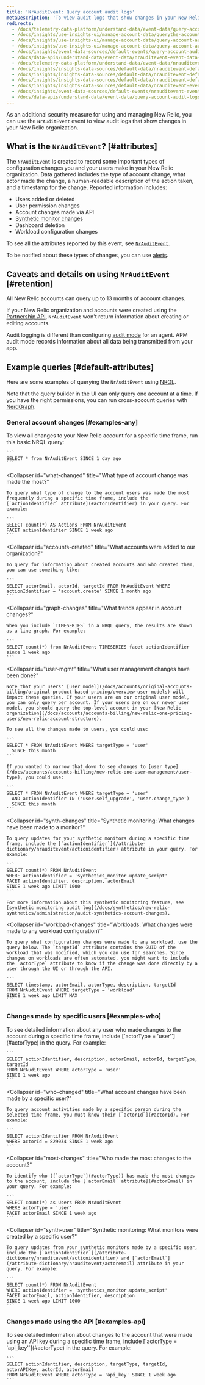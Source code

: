 ```yaml
---
title: 'NrAuditEvent: Query account audit logs'
metaDescription: 'To view audit logs that show changes in your New Relic account for a selected time frame, query the NrAuditLog event.'
redirects:
  - /docs/telemetry-data-platform/understand-data/event-data/query-account-audit-logs-nrauditevent
  - /docs/insights/use-insights-ui/manage-account-data/querythe-account-audit-logs-auditevent
  - /docs/insights/use-insights-ui/manage-account-data/query-account-audit-logs-auditevent
  - /docs/insights/use-insights-ui/manage-account-data/query-account-audit-logs-nrauditevent
  - /docs/insights/event-data-sources/default-events/query-account-audit-logs-nrauditevent
  - /docs/data-apis/understand-data/event-data/nrauditevent-event-data-query-examples
  - /docs/telemetry-data-platform/understand-data/event-data/nrauditevent-event-data-query-examples
  - /docs/insights/insights-data-sources/default-data/nrauditevent-default-custom-attributes-insights
  - /docs/insights/insights-data-sources/default-data/nrauditevent-default-attributes-insights
  - /docs/insights/insights-data-sources/default-data/nrauditevent-default-attributes-examples
  - /docs/insights/insights-data-sources/default-data/nrauditevent-event-data-query-examples
  - /docs/insights/event-data-sources/default-events/nrauditevent-event-data-query-examples 
  - /docs/data-apis/understand-data/event-data/query-account-audit-logs-nrauditevent 
---
```


As an additional security measure for using and managing New Relic, you can use the `NrAuditEvent` event to view audit logs that show changes in your New Relic organization. 

## What is the `NrAuditEvent`? [#attributes]

The `NrAuditEvent` is created to record some important types of configuration changes you and your users make in your New Relic organization. Data gathered includes the type of account change, what actor made the change, a human-readable description of the action taken, and a timestamp for the change. Reported information includes: 

* Users added or deleted
* User permission changes
* Account changes made via API
* [Synthetic monitor changes](/docs/synthetics/new-relic-synthetics/administration/audit-synthetics-account-changes)
* Dashboard deletion
* Workload configuration changes

To see all the attributes reported by this event, see [`NrAuditEvent`](/attribute-dictionary/?event=NrAuditEvent).

To be notified about these types of changes, you can use [alerts](/docs/alerts/new-relic-alerts/getting-started/alerting-new-relic).

## Caveats and details on using `NrAuditEvent` [#retention]

All New Relic accounts can query up to 13 months of account changes.

If your New Relic organization and accounts were created using the [Partnership API](/docs/new-relic-partnerships/partner-integration-guide/partner-account-maintenance/partner-api), `NrAuditEvent` won't return information about creating or editing accounts. 

Audit logging is different than configuring [audit mode](/docs/agents/manage-apm-agents/configuration/log-audit-all-data-your-new-relic-agent-transmits) for an <InlinePopover type="apm" /> agent. APM audit mode records information about all data being transmitted from your app.

## Example queries [#default-attributes]

Here are some examples of querying the `NrAuditEvent` using [NRQL](/docs/insights/nrql-new-relic-query-language/nrql-resources/nrql-syntax-components-functions#sel-since).

Note that the query builder in the UI can only query one account at a time. If you have the right permissions, you can run cross-account queries with [NerdGraph](/docs/apis/nerdgraph/examples/nerdgraph-nrql-tutorial/#cross-account-query). 

### General account changes [#examples-any]

<CollapserGroup>
  <Collapser
    id="all-changes"
    title="What changes have been made to the New Relic account?"
  >
    To view all changes to your New Relic account for a specific time frame, run this basic NRQL query:

    ```
    SELECT * from NrAuditEvent SINCE 1 day ago
    ```
  </Collapser>

  <Collapser
    id="what-changed"
    title="What type of account change was made the most?"
  >
    To query what type of change to the account users was made the most frequently during a specific time frame, include the [`actionIdentifier` attribute](#actorIdentifier) in your query. For example:

    ```
    SELECT count(*) AS Actions FROM NrAuditEvent 
    FACET actionIdentifier SINCE 1 week ago
    ```
  </Collapser>

  <Collapser
    id="accounts-created"
    title="What accounts were added to our organization?"
  >
    To query for information about created accounts and who created them, you can use something like:

    ```
    SELECT actorEmail, actorId, targetId FROM NrAuditEvent WHERE actionIdentifier = 'account.create' SINCE 1 month ago
    ```
  </Collapser>

  <Collapser
    id="graph-changes"
    title="What trends appear in account changes?"
  >
    When you include `TIMESERIES` in a NRQL query, the results are shown as a line graph. For example:

    ```
    SELECT count(*) from NrAuditEvent TIMESERIES facet actionIdentifier since 1 week ago
    ```
  </Collapser>

  <Collapser
    id="user-mgmt"
    title="What user management changes have been done?"
  >
    Note that your users' [user model](/docs/accounts/original-accounts-billing/original-product-based-pricing/overview-user-models) will impact these queries. If your users are on our original user model, you can only query per account. If your users are on our newer user model, you should query the top-level account in your [New Relic organization](/docs/accounts/accounts-billing/new-relic-one-pricing-users/new-relic-account-structure).

    To see all the changes made to users, you could use:

    ```
    SELECT * FROM NrAuditEvent WHERE targetType = 'user' 
      SINCE this month
    ```

    If you wanted to narrow that down to see changes to [user type](/docs/accounts/accounts-billing/new-relic-one-user-management/user-type), you could use:

    ```
    SELECT * FROM NrAuditEvent WHERE targetType = 'user' 
      AND actionIdentifier IN ('user.self_upgrade', 'user.change_type') 
      SINCE this month
    ```
  </Collapser>

  <Collapser
    id="synth-changes"
    title="Synthetic monitoring: What changes have been made to a monitor?"
  >
    To query updates for your synthetic monitors during a specific time frame, include the [`actionIdentifier`](/attribute-dictionary/nrauditevent/actionidentifier) attribute in your query. For example:

    ```
    SELECT count(*) FROM NrAuditEvent 
    WHERE actionIdentifier = 'synthetics_monitor.update_script' 
    FACET actionIdentifier, description, actorEmail 
    SINCE 1 week ago LIMIT 1000
    ```

    For more information about this synthetic monitoring feature, see [synthetic monitoring audit log](/docs/synthetics/new-relic-synthetics/administration/audit-synthetics-account-changes).
  </Collapser>

  <Collapser
    id="workload-changes"
    title="Workloads: What changes were made to any workload configuration?"
  >
    To query what configuration changes were made to any workload, use the query below. The `targetId` attribute contains the GUID of the workload that was modified, which you can use for searches. Since changes on workloads are often automated, you might want to include the `actorType` attribute to know if the change was done directly by a user through the UI or through the API.

    ```
    SELECT timestamp, actorEmail, actorType, description, targetId 
    FROM NrAuditEvent WHERE targetType = 'workload' 
    SINCE 1 week ago LIMIT MAX
    ```
  </Collapser>
</CollapserGroup>

### Changes made by specific users [#examples-who]

<CollapserGroup>
  <Collapser
    id="events-users"
    title="What account changes have been made by any user?"
  >
    To see detailed information about any user who made changes to the account during a specific time frame, include [`actorType = 'user'`](#actorType) in the query. For example:

    ```
    SELECT actionIdentifier, description, actorEmail, actorId, targetType, targetId 
    FROM NrAuditEvent WHERE actorType = 'user' 
    SINCE 1 week ago
    ```
  </Collapser>

  <Collapser
    id="who-changed"
    title="What account changes have been made by a specific user?"
  >
    To query account activities made by a specific person during the selected time frame, you must know their [`actorId`](#actorId). For example:

    ```
    SELECT actionIdentifier FROM NrAuditEvent 
    WHERE actorId = 829034 SINCE 1 week ago
    ```
  </Collapser>

  <Collapser
    id="most-changes"
    title="Who made the most changes to the account?"
  >
    To identify who ([`actorType`](#actorType)) has made the most changes to the account, include the [`actorEmail` attribute](#actorEmail) in your query. For example:

    ```
    SELECT count(*) as Users FROM NrAuditEvent 
    WHERE actorType = 'user' 
    FACET actorEmail SINCE 1 week ago
    ```
  </Collapser>

  <Collapser
    id="synth-user"
    title="Synthetic monitoring: What monitors were created by a specific user?"
  >
    To query updates from your synthetic monitors made by a specific user, include the [`actionIdentifier`](/attribute-dictionary/nrauditevent/actionidentifier) and [`actorEmail`](/attribute-dictionary/nrauditevent/actoremail) attribute in your query. For example:

    ```
    SELECT count(*) FROM NrAuditEvent 
    WHERE actionIdentifier = 'synthetics_monitor.update_script' 
    FACET actorEmail, actionIdentifier, description 
    SINCE 1 week ago LIMIT 1000
    ```
  </Collapser>
</CollapserGroup>

### Changes made using the API [#examples-api]

<CollapserGroup>
  <Collapser
    id="events-api-key"
    title="What account changes have been made using an API key?"
  >
    To see detailed information about changes to the account that were made using an API key during a specific time frame, include [`actorType = 'api_key'`](#actorType) in the query. For example:

    ```
    SELECT actionIdentifier, description, targetType, targetId, actorAPIKey, actorId, actorEmail 
    FROM NrAuditEvent WHERE actorType = 'api_key' SINCE 1 week ago
    ```
  </Collapser>
</CollapserGroup>
